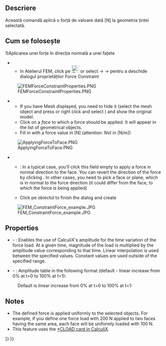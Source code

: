 <languages/>

{{Docnav
|[[FEM_ConstraintSpring|Constraint spring]]
|[[FEM_ConstraintPressure|Constraint pressure]]
|[[FEM_Workbench|FEM]]
|IconL=FEM_ConstraintSpring.svg
|IconR=FEM_ConstraintPressure.svg
|IconC=Workbench_FEM.svg
}}

<div class="mw-translate-fuzzy">
{{GuiCommand|Name=FEM ConstraintForce|MenuLocation=Model → Mechanical Constraints → Constraint force||Workbenches=[[FEM_Workbench|FEM]]|Shortcut=|SeeAlso=[[FEM_tutorial|FEM tutorial]]}}
</div>

<span id="Description"></span>
==Descriere==

<div class="mw-translate-fuzzy">
Această comandă aplică o forță de valoare dată [N] la geometria țintei selectată.
</div>

<span id="Usage"></span>
<div class="mw-translate-fuzzy">
== Cum se folosește ==
</div>

<div class="mw-translate-fuzzy">
1)Aplicarea unei forțe în direcția normală a unei fațete
** In Atelierul FEM, click pe [[File:Fem-constraint-force.svg|24px|Constraint Force]] or select {{KEY|Model}} → {{KEY|Mechanical Constraints}} → {{KEY|Constraint force}} pentru a deschide dialogul proprietăților Force Constraint 
[[File:FEMForceConstraintProperties.PNG]]
** If you have Mesh displayed, you need to hide it (select the mesh object and press {{KEY|spacebar}} or right click and select {{KEY|Hide item}}) and show the original model.
** Click on a ''face'' to which a force should be applied. It will appear in the list of geometrical objects.
** Fill in {{KEY|Line load}} with a force value in [N] (attention: ''Not'' in [N/m])
[[File:ApplyingForceToFace.PNG]]
** {{KEY|Direction}}: In a typical case, you'll click this field empty to apply a force in normal direction to the face. You can revert the direction of the force by clicking {{KEY|Reverse direction}}. In other cases, you need to pick a face or plane, which is in normal to the force direction (it could differ from the face, to which the force is being applied)
** Click pe obiectul {{KEY|Close}} to finish the dialog and create {{KEY|[[File:FEM_ConstraintForce.png|24px]] ConstraintForce}}
</div>

[[File:FEM ConstraintForce example.JPG]]

==Properties==

* {{PropertyData|Enable Amplitude}} - {{Version|1.1}}: Enables the use of CalculiX's amplitude for the time variation of the force load. At a given time, magnitude of the load is multiplied by the amplitude value corresponding to that time. Linear interpolation is used between the specified values. Constant values are used outside of the specified range.
* {{PropertyData|Amplitude Values}} - {{Version|1.1}}: Amplitude table in the following format (default - linear increase from 0% at t=0 to 100% at t=1):

: {{Code|lang=text|code=
time_1, amplitude_value_1
...
}}

: Default is linear increase from 0% at t=0 to 100% at t=1:

: {{Code|lang=text|code=
0, 0
1, 1
}}

==Notes==

* The defined force is applied uniformly to the selected objects. For example, if you define one force load with 200 N applied to two faces having the same area, each face will be uniformly loaded with 100 N.
* This feature uses the [https://web.mit.edu/calculix_v2.7/CalculiX/ccx_2.7/doc/ccx/node172.html *CLOAD card in CalculiX].


{{Docnav
|[[FEM_ConstraintSpring|Constraint spring]]
|[[FEM_ConstraintPressure|Constraint pressure]]
|[[FEM_Workbench|FEM]]
|IconL=FEM_ConstraintSpring.svg
|IconR=FEM_ConstraintPressure.svg
|IconC=Workbench_FEM.svg
}}

{{FEM Tools navi{{#translation:}}}}
{{Userdocnavi{{#translation:}}}}
